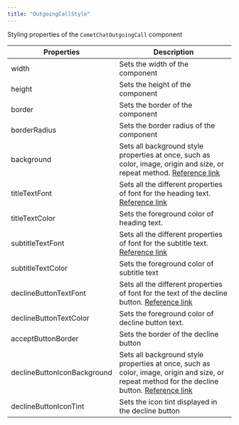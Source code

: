 ```yaml
---
title: "OutgoingCallStyle"
---
```


Styling properties of the `CometChatOutgoingCall` component

| Properties                  | Description                                                                                                                                                                                                 |
| --------------------------- | ----------------------------------------------------------------------------------------------------------------------------------------------------------------------------------------------------------- |
| width                       | Sets the width of the component                                                                                                                                                                             |
| height                      | Sets the height of the component                                                                                                                                                                            |
| border                      | Sets the border of the component                                                                                                                                                                            |
| borderRadius                | Sets the border radius of the component                                                                                                                                                                     |
| background                  | Sets all background style properties at once, such as color, image, origin and size, or repeat method. [Reference link](https://developer.mozilla.org/en-US/docs/Web/CSS/background)                        |
| titleTextFont               | Sets all the different properties of font for the heading text. [Reference link](https://developer.mozilla.org/en-US/docs/Web/CSS/font)                                                                     |
| titleTextColor              | Sets the foreground color of heading text.                                                                                                                                                                  |
| subtitleTextFont            | Sets all the different properties of font for the subtitle text. [Reference link](https://developer.mozilla.org/en-US/docs/Web/CSS/font)                                                                    |
| subtitleTextColor           | Sets the foreground color of subtitle text                                                                                                                                                                  |
| declineButtonTextFont       | Sets all the different properties of font for the text of the decline button. [Reference link](https://developer.mozilla.org/en-US/docs/Web/CSS/font)                                                       |
| declineButtonTextColor      | Sets the foreground color of decline button text.                                                                                                                                                           |
| acceptButtonBorder          | Sets the border of the decline button                                                                                                                                                                       |
| declineButtonIconBackground | Sets all background style properties at once, such as color, image, origin and size, or repeat method for the decline button. [Reference link](https://developer.mozilla.org/en-US/docs/Web/CSS/background) |
| declineButtonIconTint       | Sets the icon tint displayed in the decline button                                                                                                                                                          |
